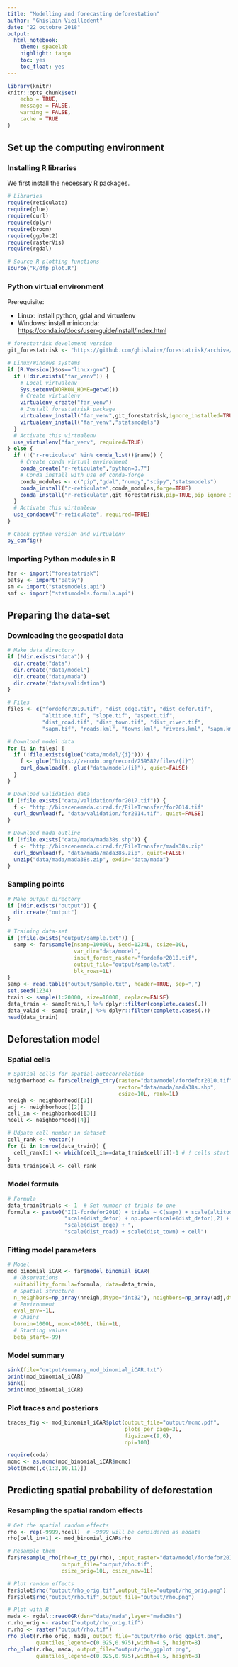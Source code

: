 ```yaml
---
title: "Modelling and forecasting deforestation"
author: "Ghislain Vieilledent"
date: "22 octobre 2018"
output: 
  html_notebook:
    theme: spacelab
    highlight: tango
    toc: yes
    toc_float: yes
---
```


```r
library(knitr)
knitr::opts_chunk$set(
	echo = TRUE,
	message = FALSE,
	warning = FALSE,
	cache = TRUE
)
```

## Set up the computing environment

### Installing R libraries

We first install the necessary R packages. 

```r
# Libraries
require(reticulate)
require(glue)
require(curl)
require(dplyr)
require(broom)
require(ggplot2)
require(rasterVis)
require(rgdal)

# Source R plotting functions
source("R/dfp_plot.R")

```

### Python virtual environment

Prerequisite:

- Linux: install python, gdal and virtualenv
- Windows: install miniconda:  
<https://conda.io/docs/user-guide/install/index.html>

```r
# forestatrisk develoment version
git_forestatrisk <- "https://github.com/ghislainv/forestatrisk/archive/master.zip"

# Linux/Windows systems
if (R.Version()$os=="linux-gnu") {
  if (!dir.exists("far_venv")) {
    # Local virtualenv
    Sys.setenv(WORKON_HOME=getwd())
    # Create virtualenv
    virtualenv_create("far_venv")
    # Install forestatrisk package
    virtualenv_install("far_venv",git_forestatrisk,ignore_installed=TRUE)
    virtualenv_install("far_venv","statsmodels")
  }
  # Activate this virtualenv
  use_virtualenv("far_venv", required=TRUE)
} else {
  if (!("r-reticulate" %in% conda_list()$name)) {
    # Create conda virtual environment
    conda_create("r-reticulate","python=3.7")
    # Conda install with use of conda-forge
    conda_modules <- c("pip","gdal","numpy","scipy","statsmodels")
    conda_install("r-reticulate",conda_modules,forge=TRUE)
    conda_install("r-reticulate",git_forestatrisk,pip=TRUE,pip_ignore_installed=FALSE)
  }
  # Activate this virtualenv
  use_condaenv("r-reticulate", required=TRUE)
}

# Check python version and virtualenv
py_config()

```

### Importing Python modules in R

```r
far <- import("forestatrisk")
patsy <- import("patsy")
sm <- import("statsmodels.api")
smf <- import("statsmodels.formula.api")

```

## Preparing the data-set

### Downloading the geospatial data

```r
# Make data directory
if (!dir.exists("data")) {
  dir.create("data")
  dir.create("data/model")
  dir.create("data/mada")
  dir.create("data/validation")
}

# Files
files <- c("fordefor2010.tif", "dist_edge.tif", "dist_defor.tif",
           "altitude.tif", "slope.tif", "aspect.tif",
           "dist_road.tif", "dist_town.tif", "dist_river.tif",
           "sapm.tif", "roads.kml", "towns.kml", "rivers.kml", "sapm.kml")

# Download model data
for (i in files) {
  if (!file.exists(glue("data/model/{i}"))) {
    f <- glue("https://zenodo.org/record/259582/files/{i}")
    curl_download(f, glue("data/model/{i}"), quiet=FALSE)
  }
}

# Download validation data
if (!file.exists("data/validation/for2017.tif")) {
  f <- "http://bioscenemada.cirad.fr/FileTransfer/for2014.tif"
  curl_download(f, "data/validation/for2014.tif", quiet=FALSE)
}

# Download mada outline
if (!file.exists("data/mada/mada38s.shp")) {
  f <- "http://bioscenemada.cirad.fr/FileTransfer/mada38s.zip"
  curl_download(f, "data/mada/mada38s.zip", quiet=FALSE)
  unzip("data/mada/mada38s.zip", exdir="data/mada")
}

```

### Sampling points

```r
# Make output directory
if (!dir.exists("output")) {
  dir.create("output")
}

# Training data-set
if (!file.exists("output/sample.txt")) {
  samp <- far$sample(nsamp=10000L, Seed=1234L, csize=10L,
                     var_dir="data/model",
                     input_forest_raster="fordefor2010.tif",
                     output_file="output/sample.txt",
                     blk_rows=1L)
}
samp <- read.table("output/sample.txt", header=TRUE, sep=",")
set.seed(1234)
train <- sample(1:20000, size=10000, replace=FALSE)
data_train <- samp[train,] %>% dplyr::filter(complete.cases(.))
data_valid <- samp[-train,] %>% dplyr::filter(complete.cases(.))
head(data_train)

```

## Deforestation model

### Spatial cells

```r
# Spatial cells for spatial-autocorrelation
neighborhood <- far$cellneigh_ctry(raster="data/model/fordefor2010.tif",
                                   vector="data/mada/mada38s.shp",
                                   csize=10L, rank=1L)
nneigh <- neighborhood[[1]]
adj <- neighborhood[[2]]
cell_in <- neighborhood[[3]]
ncell <- neighborhood[[4]]

# Udpate cell number in dataset
cell_rank <- vector()
for (i in 1:nrow(data_train)) {
  cell_rank[i] <- which(cell_in==data_train$cell[i])-1 # ! cells start at zero
}
data_train$cell <- cell_rank

```

### Model formula

```r
# Formula
data_train$trials <- 1  # Set number of trials to one
formula <- paste0("I(1-fordefor2010) + trials ~ C(sapm) + scale(altitude) + scale(slope) +",
                  "scale(dist_defor) + np.power(scale(dist_defor),2) + ",
                  "scale(dist_edge) + ",
                  "scale(dist_road) + scale(dist_town) + cell")


```

### Fitting model parameters

```r
# Model
mod_binomial_iCAR <- far$model_binomial_iCAR(
  # Observations
  suitability_formula=formula, data=data_train,
  # Spatial structure
  n_neighbors=np_array(nneigh,dtype="int32"), neighbors=np_array(adj,dtype="int32"),
  # Environment
  eval_env=-1L,
  # Chains
  burnin=1000L, mcmc=1000L, thin=1L,
  # Starting values
  beta_start=-99)

```

### Model summary

```r
sink(file="output/summary_mod_binomial_iCAR.txt")
print(mod_binomial_iCAR)
sink()
print(mod_binomial_iCAR)
```

### Plot traces and posteriors

```r
traces_fig <- mod_binomial_iCAR$plot(output_file="output/mcmc.pdf",
                                     plots_per_page=3L,
                                     figsize=c(9,6),
                                     dpi=100)
```

```r
require(coda)
mcmc <- as.mcmc(mod_binomial_iCAR$mcmc)
plot(mcmc[,c(1:3,10,11)])
```

## Predicting spatial probability of deforestation

### Resampling the spatial random effects

```r
# Get the spatial random effects
rho <- rep(-9999,ncell)  # -9999 will be considered as nodata
rho[cell_in+1] <- mod_binomial_iCAR$rho

# Resample them
far$resample_rho(rho=r_to_py(rho), input_raster="data/model/fordefor2010.tif",
                 output_file="output/rho.tif",
                 csize_orig=10L, csize_new=1L)

# Plot random effects
far$plot$rho("output/rho_orig.tif",output_file="output/rho_orig.png")
far$plot$rho("output/rho.tif",output_file="output/rho.png")

# Plot with R
mada <- rgdal::readOGR(dsn="data/mada",layer="mada38s")
r.rho_orig <- raster("output/rho_orig.tif")
r.rho <- raster("output/rho.tif")
rho_plot(r.rho_orig, mada, output_file="output/rho_orig_ggplot.png",
         quantiles_legend=c(0.025,0.975),width=4.5, height=8)
rho_plot(r.rho, mada, output_file="output/rho_ggplot.png",
         quantiles_legend=c(0.025,0.975),width=4.5, height=8)

```

